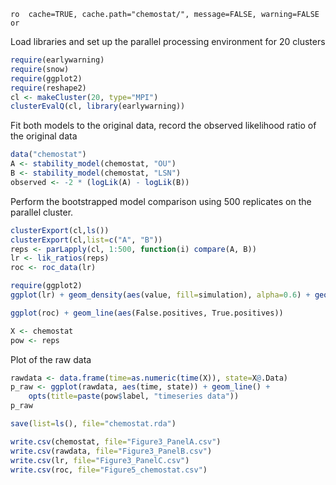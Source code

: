`ro  cache=TRUE, cache.path="chemostat/", message=FALSE, warning=FALSE or`

Load libraries and set up the parallel processing environment for 20 clusters

```r
require(earlywarning)
require(snow)
require(ggplot2)
require(reshape2)
cl <- makeCluster(20, type="MPI")
clusterEvalQ(cl, library(earlywarning))
````

Fit both models to the original data, record the observed likelihood ratio of the original data

```r
data("chemostat")
A <- stability_model(chemostat, "OU")
B <- stability_model(chemostat, "LSN")
observed <- -2 * (logLik(A) - logLik(B))
````


Perform the bootstrapped model comparison using 500 replicates on the parallel cluster.  

```r
clusterExport(cl,ls())
clusterExport(cl,list=c("A", "B"))
reps <- parLapply(cl, 1:500, function(i) compare(A, B))
lr <- lik_ratios(reps)
roc <- roc_data(lr)
````

```r
require(ggplot2)
ggplot(lr) + geom_density(aes(value, fill=simulation), alpha=0.6) + geom_vline(aes(xintercept=observed))
```

```r
ggplot(roc) + geom_line(aes(False.positives, True.positives))
````



```r
X <- chemostat
pow <- reps
````

Plot of the raw data

```r
rawdata <- data.frame(time=as.numeric(time(X)), state=X@.Data)
p_raw <- ggplot(rawdata, aes(time, state)) + geom_line() + 
	opts(title=paste(pow$label, "timeseries data"))
p_raw
````

```r
save(list=ls(), file="chemostat.rda")
````

```r
write.csv(chemostat, file="Figure3_PanelA.csv")
write.csv(rawdata, file="Figure3_PanelB.csv")
write.csv(lr, file="Figure3_PanelC.csv")
write.csv(roc, file="Figure5_chemostat.csv")
```

